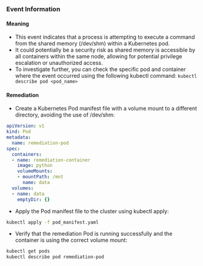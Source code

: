 
### Event Information

#### Meaning

- This event indicates that a process is attempting to execute a command from the shared memory (/dev/shm) within a Kubernetes pod.
- It could potentially be a security risk as shared memory is accessible by all containers within the same node, allowing for potential privilege escalation or unauthorized access.
- To investigate further, you can check the specific pod and container where the event occurred using the following kubectl command: `kubectl describe pod <pod_name>`

#### Remediation

- Create a Kubernetes Pod manifest file with a volume mount to a different directory, avoiding the use of /dev/shm:
```yaml
apiVersion: v1
kind: Pod
metadata:
  name: remediation-pod
spec:
  containers:
  - name: remediation-container
    image: python
    volumeMounts:
    - mountPath: /mnt
      name: data
  volumes:
  - name: data
    emptyDir: {}
```

- Apply the Pod manifest file to the cluster using kubectl apply:
```bash
kubectl apply -f pod_manifest.yaml
```

- Verify that the remediation Pod is running successfully and the container is using the correct volume mount:
```bash
kubectl get pods
kubectl describe pod remediation-pod
```

